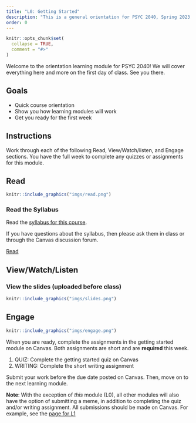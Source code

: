```yaml
---
title: "L0: Getting Started"
description: "This is a general orientation for PSYC 2040, Spring 2023. Start here to learn more about how this course will work."
order: 0 
---
```


```r
knitr::opts_chunk$set(
  collapse = TRUE,
  comment = "#>"
)
```

Welcome to the orientation learning module for PSYC 2040! We will cover everything here and more on the first day of class. See you there.

## Goals

- Quick course orientation
- Show you how learning modules will work
- Get you ready for the first week

## Instructions 

Work through each of the following Read, View/Watch/listen, and Engage sections. You have the full week to complete any quizzes or assignments for this module.

## Read


:::::{.card .border .border-2 .border-info}
:::: {.grid .g-0}
::: {.g-col-3}
:::: {.card-body}

```r
knitr::include_graphics("imgs/read.png")
```

::::
:::

::: {.g-col-9}
:::: {.card-body}
### Read the Syllabus

Read the [syllabus for this course](https://teaching-me.github.io/cognition/articles/course_docs/syllabus.html).

If you have questions about the syllabus, then please ask them in class or through the Canvas discussion forum.

<a class="btn btn-outline-info" href="https://teaching-me.github.io/cognition/articles/course_docs/syllabus.html" role="button" >Read</a>
::::
:::
::::
:::::

## View/Watch/Listen {.mt-5}

:::::{.card .border .border-2 .border-info .mb-3}

:::: {.grid}
::: {.g-col-3}

:::

::: {.g-col-9}


### View the slides (uploaded before class)

:::
::::

:::: {.grid .g-0}


::: {.g-col-3}
:::: {.card-body}

```r
knitr::include_graphics("imgs/slides.png")
```

::::
:::

::: {.g-col-5}
:::: {.card-body}

<!--
<a class="btn btn-outline-info" href="https://teaching-me.github.io/cognition/slides/L0_getting_started.pdf" role="button" target="_blank">L0: Slides</a>

!-->
::::
:::


::::
:::::


## Engage {.mt-5}

:::::{.card .border .border-2 .border-info}
:::: {.grid .g-0}
::: {.g-col-3}
:::: {.card-body}

```r
knitr::include_graphics("imgs/engage.png")
```

::::
:::

::: {.g-col-9}
:::: {.card-body}


When you are ready, complete the assignments in the getting started module on Canvas. Both assignments are short and are **required** this week.

1. QUIZ: Complete the getting started quiz on Canvas 
2. WRITING: Complete the short writing assignment 

Submit your work before the due date posted on Canvas. Then, move on to the next learning module.

**Note**: With the exception of *this* module (L0), all other modules will also have the option of submitting a meme, in addition to completing the quiz and/or writing assignment. All submissions should be made on Canvas. For example, see the [page for L1](https://teaching-me.github.io/cognition/articles/modules/L1_What_is_cognition.html#engage)


::::
:::
::::
:::::

